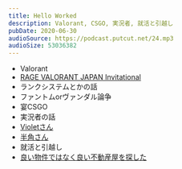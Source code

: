 ```yaml
---
title: Hello Worked
description: Valorant, CSGO, 実況者, 就活と引越し
pubDate: 2020-06-30
audioSource: https://podcast.putcut.net/24.mp3
audioSize: 53036382
---
```


- Valorant
- [RAGE VALORANT JAPAN Invitational](https://www.negitaku.org/news/n-24101)
- ランクシステムとかの話
- ファントムorヴァンダル論争
- 宴CSGO
- 実況者の話
- [Violetさん](https://www.youtube.com/channel/UCdW8twg7mOeqsp_zBxj28jg)
- [半角さん](https://www.twitch.tv/17uu)
- 就活と引越し
- [良い物件ではなく良い不動産屋を探した](https://blog.shibayu36.org/entry/2014/07/17/082617)